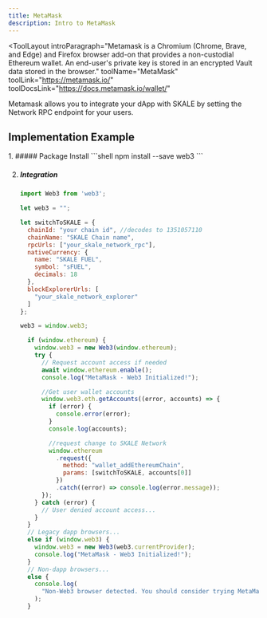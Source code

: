 ```yaml
---
title: MetaMask
description: Intro to MetaMask
---
```


<ToolLayout
    introParagraph="Metamask is a Chromium (Chrome, Brave, and Edge) and Firefox browser add-on that provides a non-custodial Ethereum wallet. An end-user's private key is stored in an encrypted Vault data stored in the browser."
    toolName="MetaMask"
    toolLink="https://metamask.io/"
    toolDocsLink="https://docs.metamask.io/wallet/"
>

Metamask allows you to integrate your dApp with SKALE by setting the Network RPC endpoint for your users. 

## Implementation Example

<Steps>
1. ##### Package Install
    ```shell
    npm install --save web3
    ```

2. ##### Integration
    ```javascript
    import Web3 from 'web3';

    let web3 = "";

    let switchToSKALE = {
      chainId: "your chain id", //decodes to 1351057110
      chainName: "SKALE Chain name",
      rpcUrls: ["your_skale_network_rpc"],
      nativeCurrency: {
        name: "SKALE FUEL",
        symbol: "sFUEL",
        decimals: 18
      },
      blockExplorerUrls: [
        "your_skale_network_explorer"
      ]
    };

    web3 = window.web3;

      if (window.ethereum) {
        window.web3 = new Web3(window.ethereum);
        try {
          // Request account access if needed
          await window.ethereum.enable();
          console.log("MetaMask - Web3 Initialized!");

          //Get user wallet accounts
          window.web3.eth.getAccounts((error, accounts) => {
            if (error) {
              console.error(error);
            }
            console.log(accounts);

            //request change to SKALE Network
            window.ethereum
              .request({
                method: "wallet_addEthereumChain",
                params: [switchToSKALE, accounts[0]]
              })
              .catch((error) => console.log(error.message));
          });
        } catch (error) {
          // User denied account access...
        }
      }
      // Legacy dapp browsers...
      else if (window.web3) {
        window.web3 = new Web3(web3.currentProvider);
        console.log("MetaMask - Web3 Initialized!");
      }
      // Non-dapp browsers...
      else {
        console.log(
          "Non-Web3 browser detected. You should consider trying MetaMask!"
        );
      }
    ```
</Steps>

</ToolLayout>